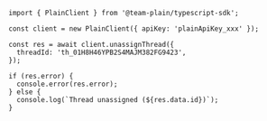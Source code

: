 ```tsx
import { PlainClient } from '@team-plain/typescript-sdk';

const client = new PlainClient({ apiKey: 'plainApiKey_xxx' });

const res = await client.unassignThread({
  threadId: 'th_01H8H46YPB2S4MAJM382FG9423',
});

if (res.error) {
  console.error(res.error);
} else {
  console.log(`Thread unassigned (${res.data.id})`);
}
```
